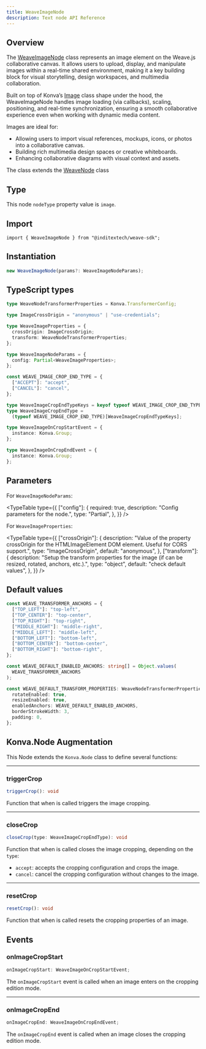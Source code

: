 ```yaml
---
title: WeaveImageNode
description: Text node API Reference
---
```



## Overview

The [WeaveImageNode](https://github.com/InditexTech/weavejs/blob/main/code/packages/sdk/src/nodes/image/image.ts)
class represents an image element on the Weave.js collaborative canvas. It allows users to upload, display, and
manipulate images within a real-time shared environment, making it a key building block for visual storytelling,
design workspaces, and multimedia collaboration.

Built on top of Konva’s [Image](https://konvajs.org/api/Konva.Image.html) class shape under the hood, the WeaveImageNode
handles image loading (via callbacks), scaling, positioning, and real-time synchronization, ensuring a smooth
collaborative experience even when working with dynamic media content.

Images are ideal for:

- Allowing users to import visual references, mockups, icons, or photos into a collaborative canvas.
- Building rich multimedia design spaces or creative whiteboards.
- Enhancing collaborative diagrams with visual context and assets.

The class extends the [WeaveNode](/docs/sdk/api-reference/nodes/node) class

## Type

This node `nodeType` property value is `image`.

## Import

```shell
import { WeaveImageNode } from "@inditextech/weave-sdk";
```

## Instantiation

```ts
new WeaveImageNode(params?: WeaveImageNodeParams);
```

## TypeScript types

```ts
type WeaveNodeTransformerProperties = Konva.TransformerConfig;

type ImageCrossOrigin = "anonymous" | "use-credentials";

type WeaveImageProperties = {
  crossOrigin: ImageCrossOrigin;
  transform: WeaveNodeTransformerProperties;
};

type WeaveImageNodeParams = {
  config: Partial<WeaveImageProperties>;
};

const WEAVE_IMAGE_CROP_END_TYPE = {
  ["ACCEPT"]: "accept",
  ["CANCEL"]: "cancel",
};

type WeaveImageCropEndTypeKeys = keyof typeof WEAVE_IMAGE_CROP_END_TYPE;
type WeaveImageCropEndType =
  (typeof WEAVE_IMAGE_CROP_END_TYPE)[WeaveImageCropEndTypeKeys];

type WeaveImageOnCropStartEvent = {
  instance: Konva.Group;
};

type WeaveImageOnCropEndEvent = {
  instance: Konva.Group;
};
```

## Parameters

For `WeaveImageNodeParams`:

<TypeTable
  type={{
    ["config"]: {
      required: true,
      description: "Config parameters for the node.",
      type: "Partial<WeaveImageProperties>",
    },
  }}
/>

For `WeaveImageProperties`:

<TypeTable
  type={{
    ["crossOrigin"]: {
      description:
        "Value of the property crossOrigin for the HTMLImageElement DOM element. Useful for CORS support.",
      type: "ImageCrossOrigin",
      default: "anonymous",
    },
    ["transform"]: {
      description:
        "Setup the transform properties for the image (if can be resized, rotated, anchors, etc.).",
      type: "object",
      default: "check default values",
    },
  }}
/>

## Default values

```ts
const WEAVE_TRANSFORMER_ANCHORS = {
  ["TOP_LEFT"]: "top-left",
  ["TOP_CENTER"]: "top-center",
  ["TOP_RIGHT"]: "top-right",
  ["MIDDLE_RIGHT"]: "middle-right",
  ["MIDDLE_LEFT"]: "middle-left",
  ["BOTTOM_LEFT"]: "bottom-left",
  ["BOTTOM_CENTER"]: "bottom-center",
  ["BOTTOM_RIGHT"]: "bottom-right",
};

const WEAVE_DEFAULT_ENABLED_ANCHORS: string[] = Object.values(
  WEAVE_TRANSFORMER_ANCHORS
);

const WEAVE_DEFAULT_TRANSFORM_PROPERTIES: WeaveNodeTransformerProperties = {
  rotateEnabled: true,
  resizeEnabled: true,
  enabledAnchors: WEAVE_DEFAULT_ENABLED_ANCHORS,
  borderStrokeWidth: 3,
  padding: 0,
};
```

## Konva.Node Augmentation

This Node extends the `Konva.Node` class to define several functions:

---

### triggerCrop

```ts
triggerCrop(): void
```

Function that when is called triggers the image cropping.

---

### closeCrop

```ts
closeCrop(type: WeaveImageCropEndType): void
```

Function that when is called closes the image cropping, depending on the `type`:

- `accept`: accepts the cropping configuration and crops the image.
- `cancel`: cancel the cropping configuration without changes to the image.

---

### resetCrop

```ts
resetCrop(): void
```

Function that when is called resets the cropping properties of an image.

## Events

### onImageCropStart

```ts
onImageCropStart: WeaveImageOnCropStartEvent;
```

The `onImageCropStart` event is called when an image enters on the cropping edition mode.

---

### onImageCropEnd

```ts
onImageCropEnd: WeaveImageOnCropEndEvent;
```

The `onImageCropEnd` event is called when an image closes the cropping edition mode.
